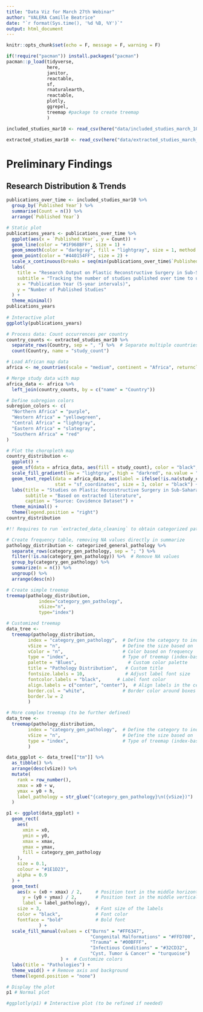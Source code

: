 ```yaml
---
title: "Data Viz for March 27th Webinar"
author: "VALERA Camille Beatrice"
date: "`r format(Sys.time(), '%d %B, %Y')`"
output: html_document
---
```


```r
knitr::opts_chunk$set(echo = F, message = F, warning = F)
```

```r
if(!require("pacman")) install.packages("pacman")
pacman::p_load(tidyverse, 
               here, 
               janitor, 
               reactable, 
               sf, 
               rnaturalearth, 
               reactable,
               plotly, 
               ggrepel,
               treemap #package to create treemap
               )
```

```r
included_studies_mar10 <- read_csv(here("data/included_studies_march_10.csv"))

extracted_studies_mar10 <- read_csv(here("data/extracted_studies_march_10.csv"))
```

# Preliminary Findings

## Research Distribution & Trends

```r
publications_over_time <- included_studies_mar10 %>%
  group_by(`Published Year`) %>%
  summarise(Count = n()) %>%
  arrange(`Published Year`)

# Static plot
publications_years <- publications_over_time %>%
  ggplot(aes(x = `Published Year`, y = Count)) +
  geom_line(color = "#1F968BFF", size = 1) +
  geom_smooth(color = "darkgray", fill = "lightgray", size = 1, method = "loess") + # Add smooth line to show trend
  geom_point(color = "#440154FF", size = 2) +
  scale_x_continuous(breaks = seq(min(publications_over_time$`Published Year`), max(publications_over_time$`Published Year`), by = 5)) +  # Set x-axis in 5-year increments
  labs(
    title = "Research Output on Plastic Reconstructive Surgery in Sub-Saharan Africa",
    subtitle = "Tracking the number of studies published over time to understand growth \n of Plastic Reconstructive Surgery Research in SSA.",
    x = "Publication Year (5-year intervals)",
    y = "Number of Published Studies"
  ) +
  theme_minimal()
publications_years
 
# Interactive plot
ggplotly(publications_years)
```

```r

# Process data: Count occurrences per country
country_counts <- extracted_studies_mar10 %>%
  separate_rows(Country, sep = ", ") %>%  # Separate multiple countries in one entry
  count(Country, name = "study_count")

# Load African map data
africa <- ne_countries(scale = "medium", continent = "Africa", returnclass = "sf")

# Merge study data with map
africa_data <- africa %>%
  left_join(country_counts, by = c("name" = "Country"))

# Define subregion colors
subregion_colors <- c(
  "Northern Africa" = "purple",
  "Western Africa" = "yellowgreen",
  "Central Africa" = "lightgray",
  "Eastern Africa" = "slategray",
  "Southern Africa" = "red"
)

# Plot the choropleth map
country_distribution <- 
  ggplot() +
  geom_sf(data = africa_data, aes(fill = study_count), color = "black", size = 0.3) +
  scale_fill_gradient(low = "lightgray", high = "darkred", na.value = "white", name = "Study Count") +
  geom_text_repel(data = africa_data, aes(label = ifelse(!is.na(study_count), paste0(name, " (n=", study_count, ")"), ""), geometry = geometry),
                  stat = "sf_coordinates", size = 3, color = "black") +
  labs(title = "Studies on Plastic Reconstructive Surgery in Sub-Saharan Africa",
       subtitle = "Based on extracted literature",
       caption = "Source: Covidence Dataset") +
  theme_minimal() +
  theme(legend.position = "right")
country_distribution

```

```r
#!! Requires to run `extracted_data_cleaning` to obtain categorized pathologies !!

# Create frequency table, removing NA values directly in summarize
pathology_distribution <- categorized_general_pathology %>% 
  separate_rows(category_gen_pathology, sep = "; ") %>%
  filter(!is.na(category_gen_pathology)) %>%  # Remove NA values
  group_by(category_gen_pathology) %>% 
  summarize(n = n()) %>%
  ungroup() %>% 
  arrange(desc(n))

# Create simple treemap
treemap(pathology_distribution,
            index="category_gen_pathology",
            vSize="n",
            type="index")

# Customized treemap
data_tree <- 
  treemap(pathology_distribution,
        index = "category_gen_pathology",  # Define the category to index by
        vSize = "n",                       # Define the size based on 'n'
        vColor = "n",                      # Color based on frequency
        type = "index",                    # Type of treemap (index-based)
        palette = "Blues",                   # Custom color palette
        title = "Pathology Distribution",   # Custom title
        fontsize.labels = 10,               # Adjust label font size
        fontcolor.labels = "black",      # Label font color
        align.labels = c("center", "center"),  # Align labels in the center
        border.col = "white",              # Border color around boxes
        border.lw = 2
        )

# More complex treemap (to be further defined)
data_tree <- 
  treemap(pathology_distribution,
        index = "category_gen_pathology",  # Define the category to index by
        vSize = "n",                       # Define the size based on 'n'
        type = "index",                    # Type of treemap (index-based)
        )

data_ggplot <- data_tree[["tm"]] %>%
  as_tibble() %>%
  arrange(desc(vSize)) %>%
  mutate(
    rank = row_number(),
    xmax = x0 + w,
    ymax = y0 + h,
    label_pathology = str_glue("{category_gen_pathology}\n({vSize})")
  )

p1 <- ggplot(data_ggplot) +
  geom_rect(
    aes(
      xmin = x0,
      ymin = y0,
      xmax = xmax,
      ymax = ymax,
      fill = category_gen_pathology
    ),
    size = 0.1,
    colour = "#1E1D23",
    alpha = 0.9
  ) +
  geom_text(
    aes(x = (x0 + xmax) / 2,     # Position text in the middle horizontally
      y = (y0 + ymax) / 2,       # Position text in the middle vertically
      label = label_pathology),
    size = 3,                    # Font size of the labels
    color = "black",             # Font color
    fontface = "bold"            # Bold font
            ) +
  scale_fill_manual(values = c("Burns" = "#FF6347",
                               "Congenital Malformations" = "#FFD700",
                               "Trauma" = "#00BFFF",
                               "Infectious Conditions" = "#32CD32",
                               "Cyst, Tumor & Cancer" = "turquoise")
                    ) +  # Customize colors
  labs(title = "Pathologies") +
  theme_void() + # Remove axis and background 
  theme(legend.position = "none")

# Display the plot
p1 # Normal plot

#ggplotly(p1) # Interactive plot (to be refined if needed)

```
